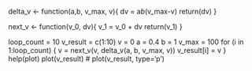 delta_v <- function(a,b, v_max, v){
	dv = a*b*(v_max-v)
	return(dv)
}

next_v <- function(v_0, dv){
	v_1 = v_0 + dv
	return(v_1)
}

loop_count = 10
v_result = c(1:10)
v = 0
a = 0.4
b = 1
v_max = 100
for (i in 1:loop_count) {
	v = next_v(v, delta_v(a, b, v_max, v))
	v_result[i] = v
}
help(plot)
plot(v_result)
# plot(v_result, type='p')